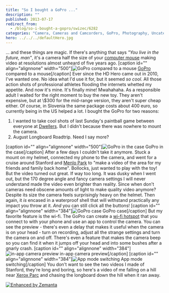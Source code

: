 ```yaml
---
title: "So I bought a GoPro ..."
description: ""
published: 2013-07-17
redirect_from:
  - /blog/so-i-bought-a-gopro/swizec/6282
categories: "Camera, Cameras and Camcorders, GoPro, Photography, Uncategorized"
hero: ../../../defaultHero.jpg
---
```


... and these things are magic. If there's anything that says _"You live in the future, man"_, it's a camera half the size of your [computer mouse](http://en.wikipedia.org/wiki/Mouse_%28computing%29 "Mouse (computing)") making video at resolutions almost unheard of five years ago. \[caption id="" align="alignnone" width="500"]![GoPro compared to a mouse](https://www.filepicker.io/api/file/ipPiZUozRumDCtwLGST0 "GoPro compared to a mouse") [GoPro](http://en.wikipedia.org/wiki/GoPro "GoPro") compared to a mouse\[/caption] Ever since the HD Hero came out in 2010, I've wanted one. No idea what I'd use it for, but it seemed _so cool_. All those action shots of professional athletes flooding the internets whetted my appetite. And now it's mine. It's finally mine! Mwahahaha. As a responsible adult I waited for the right moment to buy the new toy. They aren't expensive, but at \\\$300 for the mid-range version, they aren't super cheap either. Of course, in Slovenia the same package costs about 400 euro, so currently being in the US helped a lot. I bought the GoPro for two reasons:

1.  I wanted to take cool shots of last Sunday's paintball game between everyone at [Dwellers](http://www.dwellers.com/). But I didn't because there was nowhere to mount the camera.
2.  August Longboard Roadtrip. Need I say more?

\[caption id="" align="alignnone" width="500"]![GoPro in the case](https://www.filepicker.io/api/file/DzshyNYLTSuLpbogx4Pz "GoPro in the case") GoPro in the case\[/caption] After a few days I couldn't take it anymore. Stuck a mount on my helmet, connected my phone to the camera, and went for a cruise around Stanford and [Menlo Park](<http://maps.google.com/maps?ll=37.4541666667,-122.178611111&spn=0.1,0.1&q=37.4541666667,-122.178611111 (Menlo%20Park%2C%20California)&t=h> "Menlo Park, California") to "make a video of the area for my friends and family back home". Bollocks, just wanted to play with the toy! But the video turned out great. If way too long. It was dusky when I went out, but the 170 degree angle and fancy camera settings I will never understand made the video even brighter than reality. Since when don't cameras need obscene amounts of light to make quality video anymore? Despite its size the camera feels surprisingly heavy on the helmet. Then again, it _is_ encased in a waterproof shell that will withstand practically any impact you throw at it. _And_ you can still click all the buttons! \[caption id="" align="alignnone" width="384"]![GoPro case](https://www.filepicker.io/api/file/MF5hp8fvTr6LEmBL7QzR "GoPro case") GoPro case\[/caption] But my favorite feature is the wi-fi. The GoPro can create a [wi-fi hotspot](http://en.wikipedia.org/wiki/Hotspot_%28Wi-Fi%29 "Hotspot (Wi-Fi)") that you connect to with your phone and use an app to control the camera. You can see the preview - there's even a delay that makes it useful when the camera is on your head - turn on recording, adjust all the strange settings and turn the camera on and off. There's even a feature that makes the camera beep so you can find it when it jumps off your head and into some bushes after a gnarly crash. \[caption id="" align="alignnone" width="384"]![in-app camera preview](https://www.filepicker.io/api/file/H01uRWFvQOCiZcwVOCmX "in-app camera preview") in-app camera preview\[/caption] \[caption id="" align="alignnone" width="384"]![App mode switching](https://www.filepicker.io/api/file/kSkBnDGSueVlvYfWbXrg "App mode switching") App mode switching\[/caption] You don't want to see the two videos I made of Stanford, they're long and boring, so here's a video of me falling on a hill near [Xerox Parc](<http://maps.google.com/maps?ll=37.403,-122.149&spn=0.01,0.01&q=37.403,-122.149 (PARC%20%28company%29)&t=h> "PARC (company)") and chasing the longboard down the hill when it ran away.

[![Enhanced by Zemanta](http://img.zemanta.com/zemified_e.png?x-id=0b0c9eda-ad42-4f5a-8688-318ce1f84f3e)](http://www.zemanta.com/?px "Enhanced by Zemanta")
